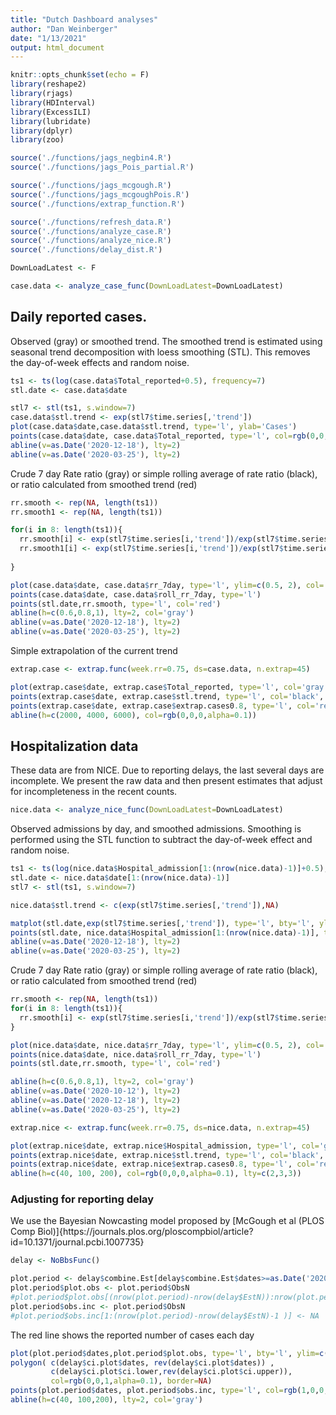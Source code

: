 ```yaml
---
title: "Dutch Dashboard analyses"
author: "Dan Weinberger"
date: "1/13/2021"
output: html_document
---
```


```r
knitr::opts_chunk$set(echo = F)
library(reshape2)
library(rjags)
library(HDInterval)
library(ExcessILI)
library(lubridate)
library(dplyr)
library(zoo)

source('./functions/jags_negbin4.R')
source('./functions/jags_Pois_partial.R')

source('./functions/jags_mcgough.R')
source('./functions/jags_mcgoughPois.R')
source('./functions/extrap_function.R')

source('./functions/refresh_data.R')
source('./functions/analyze_case.R')
source('./functions/analyze_nice.R')
source('./functions/delay_dist.R')

DownLoadLatest <- F
```

```r
case.data <- analyze_case_func(DownLoadLatest=DownLoadLatest)
```

## Daily reported cases. 
Observed (gray) or smoothed  trend. The smoothed trend is estimated using seasonal trend decomposition with loess smoothing (STL). This removes the day-of-week effects and random noise.

```r
ts1 <- ts(log(case.data$Total_reported+0.5), frequency=7)
stl.date <- case.data$date

stl7 <- stl(ts1, s.window=7)
case.data$stl.trend <- exp(stl7$time.series[,'trend'])
plot(case.data$date,case.data$stl.trend, type='l', ylab='Cases')
points(case.data$date, case.data$Total_reported, type='l', col=rgb(0,0,0,alpha=0.2))
abline(v=as.Date('2020-12-18'), lty=2)
abline(v=as.Date('2020-03-25'), lty=2)
```

Crude 7 day Rate ratio (gray) or simple rolling average of rate ratio (black), or ratio calculated from smoothed trend (red)

```r
rr.smooth <- rep(NA, length(ts1))
rr.smooth1 <- rep(NA, length(ts1))

for(i in 8: length(ts1)){
  rr.smooth[i] <- exp(stl7$time.series[i,'trend'])/exp(stl7$time.series[i-7,'trend'])
  rr.smooth1[i] <- exp(stl7$time.series[i,'trend'])/exp(stl7$time.series[i-1,'trend'])
  
}

plot(case.data$date, case.data$rr_7day, type='l', ylim=c(0.5, 2), col='gray', ylab='7 Day RR cases', bty='l')
points(case.data$date, case.data$roll_rr_7day, type='l')
points(stl.date,rr.smooth, type='l', col='red')
abline(h=c(0.6,0.8,1), lty=2, col='gray')
abline(v=as.Date('2020-12-18'), lty=2)
abline(v=as.Date('2020-03-25'), lty=2)
```

Simple extrapolation of the current trend

```r
extrap.case <- extrap.func(week.rr=0.75, ds=case.data, n.extrap=45)

```

```r
plot(extrap.case$date, extrap.case$Total_reported, type='l', col='gray', ylab='Expected cases', bty='l', main='Assume 25% decline/week for 45 days')
points(extrap.case$date, extrap.case$stl.trend, type='l', col='black', lty=1)
points(extrap.case$date, extrap.case$extrap.cases0.8, type='l', col='red', lty=2)
abline(h=c(2000, 4000, 6000), col=rgb(0,0,0,alpha=0.1))
```

## Hospitalization data

These data are from NICE. Due to reporting delays, the last several days are incomplete. We present the raw data and then present estimates that adjust for incompleteness in the recent counts.

```r
nice.data <- analyze_nice_func(DownLoadLatest=DownLoadLatest)
```

Observed admissions by day, and smoothed admissions. Smoothing is performed using the STL function to subtract the day-of-week effect and random noise. 

```r
ts1 <- ts(log(nice.data$Hospital_admission[1:(nrow(nice.data)-1)]+0.5), frequency=7)
stl.date <- nice.data$date[1:(nrow(nice.data)-1)]
stl7 <- stl(ts1, s.window=7)

nice.data$stl.trend <- c(exp(stl7$time.series[,'trend']),NA)

matplot(stl.date,exp(stl7$time.series[,'trend']), type='l', bty='l', ylab='Admissions (NICE)', xlab='Date')
points(stl.date, nice.data$Hospital_admission[1:(nrow(nice.data)-1)], type='l', col=rgb(0,0,0,alpha=0.2))
abline(v=as.Date('2020-12-18'), lty=2)
abline(v=as.Date('2020-03-25'), lty=2)
```

Crude 7 day Rate ratio (gray) or simple rolling average of rate ratio (black), or ratio calculated from smoothed trend (red)

```r

rr.smooth <- rep(NA, length(ts1))
for(i in 8: length(ts1)){
  rr.smooth[i] <- exp(stl7$time.series[i,'trend'])/exp(stl7$time.series[i-7,'trend'])
}

plot(nice.data$date, nice.data$rr_7day, type='l', ylim=c(0.5, 2), col='gray', bty='l', ylab='7 day ratio', xlab='Date')
points(nice.data$date, nice.data$roll_rr_7day, type='l')
points(stl.date,rr.smooth, type='l', col='red')

abline(h=c(0.6,0.8,1), lty=2, col='gray')
abline(v=as.Date('2020-10-12'), lty=2)
abline(v=as.Date('2020-12-18'), lty=2)
abline(v=as.Date('2020-03-25'), lty=2)
```


```r
extrap.nice <- extrap.func(week.rr=0.75, ds=nice.data, n.extrap=45)
```

```r
plot(extrap.nice$date, extrap.nice$Hospital_admission, type='l', col='gray', ylab='Expected cases', bty='l', main='Assume 25% decline/week for 45 days')
points(extrap.nice$date, extrap.nice$stl.trend, type='l', col='black', lty=1)
points(extrap.nice$date, extrap.nice$extrap.cases0.8, type='l', col='red', lty=2)
abline(h=c(40, 100, 200), col=rgb(0,0,0,alpha=0.1), lty=c(2,3,3))
```


### Adjusting for reporting delay

We use the Bayesian Nowcasting model proposed by [McGough et al (PLOS Comp Biol)]{https://journals.plos.org/ploscompbiol/article?id=10.1371/journal.pcbi.1007735} 

```r
delay <- NoBbsFunc()
```

```r
plot.period <- delay$combine.Est[delay$combine.Est$dates>=as.Date('2020-12-01'),]
plot.period$plot.obs <- plot.period$ObsN
#plot.period$plot.obs[(nrow(plot.period)-nrow(delay$EstN)):nrow(plot.period) ] <- NA
plot.period$obs.inc <- plot.period$ObsN
#plot.period$obs.inc[1:(nrow(plot.period)-nrow(delay$EstN)-1 )] <- NA
```


The red line shows the reported number of cases each day
```r

plot(plot.period$dates,plot.period$plot.obs, type='l', bty='l', ylim=c(0, max(plot.period$ObsN,na.rm=T)))
polygon( c(delay$ci.plot$dates, rev(delay$ci.plot$dates)) ,
         c(delay$ci.plot$ci.lower,rev(delay$ci.plot$ci.upper)),
         col=rgb(0,0,1,alpha=0.1), border=NA)
points(plot.period$dates, plot.period$obs.inc, type='l', col=rgb(1,0,0,alpha=0.1))
abline(h=c(40, 100,200), lty=2, col='gray')


```


